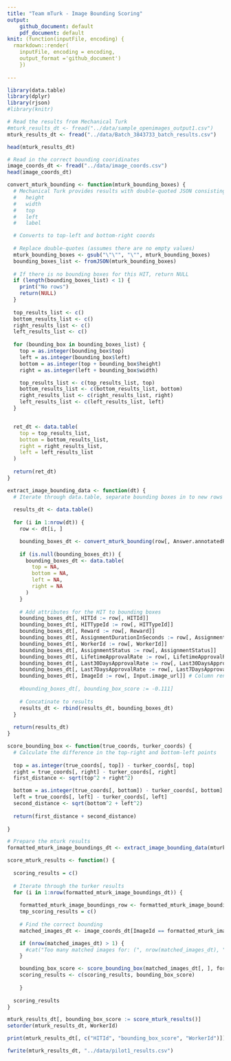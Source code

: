```yaml
---
title: "Team mTurk - Image Bounding Scoring"
output: 
    github_document: default
    pdf_document: default
knit: (function(inputFile, encoding) {
  rmarkdown::render(
    inputFile, encoding = encoding,
    output_format ='github_document')
    })
  
---
```


```r
library(data.table)
library(dplyr)
library(rjson)
#library(knitr)
```

```r
# Read the results from Mechanical Turk
#mturk_results_dt <- fread("../data/sample_openimages_output1.csv")
mturk_results_dt <- fread("../data/Batch_3843733_batch_results.csv")

head(mturk_results_dt)
```

```r
# Read in the correct bounding cooridinates
image_coords_dt <- fread("../data/image_coords.csv")
head(image_coords_dt)
```

```r
convert_mturk_bounding <- function(mturk_bounding_boxes) {
  # Mechanical Turk provides results with double-quoted JSON consisting of:
  #   height
  #   width
  #   top
  #   left
  #   label

  # Converts to top-left and bottom-right coords
  
  # Replace double-quotes (assumes there are no empty values)
  mturk_bounding_boxes <- gsub("\"\"", "\"", mturk_bounding_boxes)
  bounding_boxes_list <- fromJSON(mturk_bounding_boxes)
  
  # If there is no bounding boxes for this HIT, return NULL
  if (length(bounding_boxes_list) < 1) {
    print("No rows")
    return(NULL)
  }
    
  top_results_list <- c()
  bottom_results_list <- c()
  right_results_list <- c()
  left_results_list <- c()
  
  for (bounding_box in bounding_boxes_list) {
    top = as.integer(bounding_box$top)
    left = as.integer(bounding_box$left)
    bottom = as.integer(top + bounding_box$height)
    right = as.integer(left + bounding_box$width)

    top_results_list <- c(top_results_list, top)
    bottom_results_list <- c(bottom_results_list, bottom)
    right_results_list <- c(right_results_list, right)
    left_results_list <- c(left_results_list, left)
  }


  ret_dt <- data.table(
    top = top_results_list,
    bottom = bottom_results_list,
    right = right_results_list,
    left = left_results_list
  )
    
  return(ret_dt)
}

extract_image_bounding_data <- function(dt) {
  # Iterate through data.table, separate bounding boxes in to new rows in case there are multiple bounding boxes in any images. 
  
  results_dt <- data.table()
  
  for (i in 1:nrow(dt)) {
    row <- dt[i, ]

    bounding_boxes_dt <- convert_mturk_bounding(row[, Answer.annotatedResult.boundingBoxes])
    
    if (is.null(bounding_boxes_dt)) {
      bounding_boxes_dt <- data.table(
        top = NA,
        bottom = NA,
        left = NA,
        right = NA
      )
    }
    
    # Add attributes for the HIT to bounding boxes
    bounding_boxes_dt[, HITId := row[, HITId]]
    bounding_boxes_dt[, HITTypeId := row[, HITTypeId]]
    bounding_boxes_dt[, Reward := row[, Reward]]
    bounding_boxes_dt[, AssignmentDurationInSeconds := row[, AssignmentDurationInSeconds]]
    bounding_boxes_dt[, WorkerId := row[, WorkerId]]
    bounding_boxes_dt[, AssignmentStatus := row[, AssignmentStatus]]
    bounding_boxes_dt[, LifetimeApprovalRate := row[, LifetimeApprovalRate]]
    bounding_boxes_dt[, Last30DaysApprovalRate := row[, Last30DaysApprovalRate]]
    bounding_boxes_dt[, Last7DaysApprovalRate := row[, Last7DaysApprovalRate]]
    bounding_boxes_dt[, ImageId := row[, Input.image_url]] # Column renamed
    
    #bounding_boxes_dt[, bounding_box_score := -0.111]
    
    # Concatinate to results
    results_dt <- rbind(results_dt, bounding_boxes_dt)
  }
  
  return(results_dt)
}

score_bounding_box <- function(true_coords, turker_coords) {
  # Calculate the difference in the top-right and bottom-left points
  
  top = as.integer(true_coords[, top]) - turker_coords[, top]
  right = true_coords[, right] - turker_coords[, right]
  first_distance <- sqrt(top^2 + right^2)

  bottom = as.integer(true_coords[, bottom]) - turker_coords[, bottom]
  left = true_coords[, left] - turker_coords[, left]
  second_distance <- sqrt(bottom^2 + left^2)
  
  return(first_distance + second_distance)
  
}

```

```r
# Prepare the mturk results
formatted_mturk_image_boundings_dt <- extract_image_bounding_data(mturk_results_dt)

score_mturk_results <- function() {
  
  scoring_results = c()
  
  # Iterate through the turker results
  for (i in 1:nrow(formatted_mturk_image_boundings_dt)) {
    
    formatted_mturk_image_boundings_row <- formatted_mturk_image_boundings_dt[i, ]
    tmp_scoring_results = c()
    
    # Find the correct bounding
    matched_images_dt <- image_coords_dt[ImageId == formatted_mturk_image_boundings_row[, ImageId], ]

    if (nrow(matched_images_dt) > 1) {
      #cat("Too many matched images for: (", nrow(matched_images_dt), ")", print(row[, ImageId]))
    }

    bounding_box_score <- score_bounding_box(matched_images_dt[, ], formatted_mturk_image_boundings_row[, ])
    scoring_results <- c(scoring_results, bounding_box_score)
    
    }
    
  scoring_results
}

mturk_results_dt[, bounding_box_score := score_mturk_results()]
setorder(mturk_results_dt, WorkerId)

print(mturk_results_dt[, c("HITId", "bounding_box_score", "WorkerId")])


```

```r
fwrite(mturk_results_dt, "../data/pilot1_results.csv")
```


